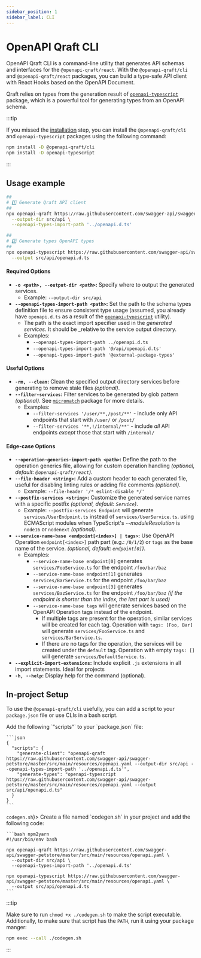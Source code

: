 ```yaml
---
sidebar_position: 1
sidebar_label: CLI
---
```



# OpenAPI Qraft CLI

OpenAPI Qraft CLI is a command-line utility that generates API schemas and interfaces for the `@openapi-qraft/react`.
With the `@openapi-qraft/cli` and `@openapi-qraft/react` packages, you can build a type-safe API client with React Hooks
based on the OpenAPI Document.

Qraft relies on types from the generation result of [`openapi-typescript`](https://www.npmjs.com/package/openapi-typescript) package,
which is a powerful tool for generating types from an OpenAPI schema.

:::tip

If you missed the [installation](/getting-started/installation.mdx) step, you can install the `@openapi-qraft/cli` and `openapi-typescript`
packages using the following command:

```bash npm2yarn
npm install -D @openapi-qraft/cli
npm install -D openapi-typescript
```

:::

## Usage example

```bash npm2yarn
##
# 1️⃣ Generate Qraft API client
##
npx openapi-qraft https://raw.githubusercontent.com/swagger-api/swagger-petstore/master/src/main/resources/openapi.yaml \
  --output-dir src/api \
  --openapi-types-import-path '../openapi.d.ts'

##
# 2️⃣ Generate types OpenAPI types
##
npx openapi-typescript https://raw.githubusercontent.com/swagger-api/swagger-petstore/master/src/main/resources/openapi.yaml \
  --output src/api/openapi.d.ts
```

#### Required Options

- **`-o <path>, --output-dir <path>`:** Specify where to output the generated services.
  - Example: `--output-dir src/api`
- **`--openapi-types-import-path <path>`:** Set the path to the schema types definition file to ensure consistent type
  usage (assumed, you already have `openapi.d.ts` as a result of the [`openapi-typescript`](https://github.com/drwpow/openapi-typescript) utility).
  - The path is the exact import specifier used in the _generated services_. It should be _relative to the service
    output directory.
  - Examples:
    - `--openapi-types-import-path ../openapi.d.ts`
    - `--openapi-types-import-path '@/api/openapi.d.ts'`
    - `--openapi-types-import-path '@external-package-types'`

#### Useful Options

- **`-rm, --clean`:** Clean the specified output directory services before generating to remove stale files _(optional)_.
- **`--filter-services`:** Filter services to be generated by glob pattern _(optional)_. See [`micromatch`](https://github.com/micromatch/micromatch)
package for more details.
  - Examples:
    - `--filter-services '/user/**,/post/**'` - include only API endpoints that start with `/user/` or `/post/`
    - `--filter-services '**,!/internal/**'` - include _all_ API endpoints _except_ those that start with `/internal/`

#### Edge-case Options

- **`--operation-generics-import-path <path>`:** Define the path to the operation generics file, allowing for custom
operation handling _(optional, default: `@openapi-qraft/react`)_.
- **`--file-header <string>`:** Add a custom header to each generated file, useful for disabling linting rules or adding file
comments _(optional)_.
  - Example: `--file-header '/* eslint-disable */'`
- **`--postfix-services <string>`:** Customize the generated service names with a specific postfix _(optional, default: `Service`)_.
  - Example: `--postfix-services Endpoint` will generate `services/UserEndpoint.ts` instead of `services/UserService.ts`.
using ECMAScript modules when TypeScript's _--moduleResolution_ is `node16` or `nodenext` _(optional)_.
- **`--service-name-base <endpoint[<index>] | tags>`:** Use OpenAPI Operation `endpoint[<index>]` path part (e.g.: `/0/1/2`) or `tags` as the base name of the service. _(optional, default: `endpoint[0]`)_.
  - Examples:
    - `--service-name-base endpoint[0]` generates `services/FooService.ts` for the endpoint `/foo/bar/baz`
    - `--service-name-base endpoint[1]` generates `services/BarService.ts` for the endpoint `/foo/bar/baz`
    - `--service-name-base endpoint[3]` generates `services/BazService.ts` for the endpoint `/foo/bar/baz` _(if the endpoint is shorter than the index, the last part is used)_
    - `--service-name-base tags` will generate services based on the OpenAPI Operation tags instead of the endpoint.
      - If multiple tags are present for the operation, similar services will be created for each tag. Operation with `tags: [Foo, Bar]` will generate `services/FooService.ts` and `services/BarService.ts`.
      - If there are no tags for the operation, the services will be created under the `default` tag. Operation with empty `tags: []` will generate `services/DefaultService.ts`.
- **`--explicit-import-extensions`:** Include explicit `.js` extensions in all import statements. Ideal for projects
- **`-h, --help`:** Display help for the command (optional).

## In-project Setup

To use the `@openapi-qraft/cli` usefully, you can add a script to your `package.json` file or use CLIs in a bash script.

<Tabs>
  <TabItem value="package-json" label="package.json" default>
    Add the following `"scripts"` to your `package.json` file:

    ```json
    {
      "scripts": {
        "generate-client": "openapi-qraft https://raw.githubusercontent.com/swagger-api/swagger-petstore/master/src/main/resources/openapi.yaml --output-dir src/api --openapi-types-import-path '../openapi.d.ts'",
        "generate-types": "openapi-typescript https://raw.githubusercontent.com/swagger-api/swagger-petstore/master/src/main/resources/openapi.yaml --output src/api/openapi.d.ts"
      }
    }
    ```
  </TabItem>
  <TabItem value="codegen-sh" label={<span style={{verticalAlign: "middle"}}><code>codegen.sh</code></span>}>
    Create a file named `codegen.sh` in your project and add the following code:

    ```bash npm2yarn
    #!/usr/bin/env bash

    npx openapi-qraft https://raw.githubusercontent.com/swagger-api/swagger-petstore/master/src/main/resources/openapi.yaml \
      --output-dir src/api \
      --openapi-types-import-path '../openapi.d.ts'

    npx openapi-typescript https://raw.githubusercontent.com/swagger-api/swagger-petstore/master/src/main/resources/openapi.yaml \
      --output src/api/openapi.d.ts
    ```

:::tip

Make sure to run `chmod +x ./codegen.sh` to make the script executable.
Additionally, to make sure that script has the `PATH`, run it using your package manger:

```bash npm2yarn
npm exec --call ./codegen.sh
```

:::

  </TabItem>
</Tabs>

